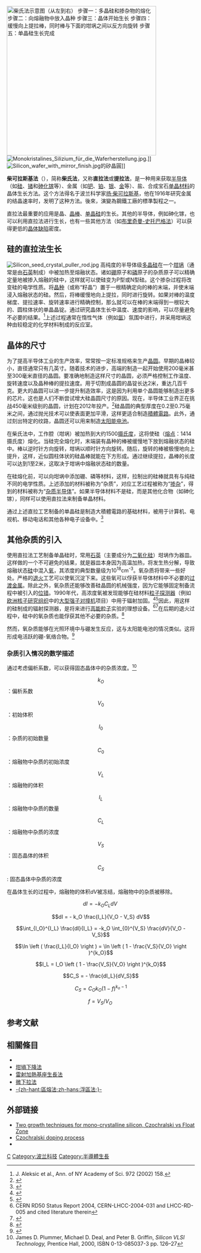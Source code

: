 {{NoteTA
|G1=Physics
}}
[[Image:Czochralski Process.svg|thumb|right|400px|'''柴氏法示意图'''（从左到右）<br/>步骤一：多晶硅和掺杂物的熔化<br/>
步骤二：向熔融物中放入晶种<br/>
步骤三：晶体开始生长<br/>
步骤四：缓慢向上提拉棒，同时棒与下面的坩埚之间以反方向旋转<br/>
步骤五：单晶硅生长完成]]
[[Image:Monokristalines_Silizium_für_die_Waferherstellung.jpg|thumb]].]]
[[File:Silicon_wafer_with_mirror_finish.jpg|thumb]]的矽晶圓]]

'''柴可拉斯基法'''（{{lang-en|'''Czochralski process'''}}），简称'''柴氏法'''，又称'''直拉法'''或'''提拉法'''，是一种用来获取[[半导体|半导体]]（如[[硅|硅]]、[[锗|锗]]和[[砷化镓|砷化镓]]等）、金属（如[[钯|钯]]、[[铂|铂]]、[[银|银]]、[[金|金]]等）、盐、合成宝石[[单晶材料|单晶材料]]的晶体生长方法。这个方法得名于波兰科学家[[扬·柴可拉斯基|扬·柴可拉斯基]]，他在1916年研究金属的结晶速率时，发明了这种方法。後來，演變為鋼鐵工廠的標準製程之一。

直拉法最重要的应用是晶{{tsl|en|Ingot|锭}}、[[晶棒|晶棒]]、[[单晶|单晶]][[硅|硅]]的生长。其他的半导体，例如砷化镓，也可以利用直拉法进行生长，也有一些其他方法（如[[布里奇曼-史托巴格法|布里奇曼-史托巴格法]]）可以获得更低的[[晶体缺陷|晶体缺陷]]密度。

== 硅的直拉法生长 ==
[[File:Silicon_seed_crystal_puller_rod.jpg|thumb]]
高纯度的半导体级[[多晶硅|多晶硅]]在一个[[坩埚|坩埚]]（通常是由[[石英|石英]]制成）中被加热至熔融状态。诸如[[硼|硼]]原子和[[磷|磷]]原子的杂质原子可以精确定量地被掺入熔融的硅中，这样就可以使硅变为P型或N型硅。这个掺杂过程将改变硅的电学性质。将[[晶种|晶种]]（或称“籽晶”）置于一根精确定向的棒的末端，并使末端浸入熔融状态的硅。然后，将棒缓慢地向上提拉，同时进行旋转。如果对棒的温度梯度、提拉速率、旋转速率进行精确控制，那么就可以在棒的末端得到一根较大的、圆柱体状的单晶晶锭。通过研究晶体生长中温度、速度的影响，可以尽量避免不必要的结果。<ref>J. Aleksic et al., Ann. of NY Academy of Sci. 972 (2002) 158.</ref>上述过程通常在惰性气体（例如[[氩|氩]]）氛围中进行，并采用坩埚这种由较稳定的化学材料制成的反应室。

== 晶体的尺寸 ==
为了提高半导体工业的生产效率，常常按一定标准规格来生产[[晶圆|晶圆]]。早期的晶棒较小，直径通常只有几英寸。随着技术的进步，高端的制造一起开始使用200毫米甚至300毫米直径的晶圆。要准确地制造这样尺寸的晶圆，必须严格控制工作温度、旋转速度以及晶种棒的提拉速度。用于切割成晶圆的晶锭长达2米，重达几百千克。更大的晶圆可以进一步提升制造效率，这是因为利用单个晶圆能够制造出更多的芯片。这也是人们不断尝试增大硅晶圆尺寸的原因。现在，半导体工业界正在挑战450毫米级别的晶圆，计划在2012年投产。<ref>{{cite news|url=http://www.physorg.com/news129301282.html|title=Intel, Samsung, TSMC Reach Agreement for 450mm Wafer Manufacturing Transition|publisher=Physorg.com|date=2008-05-06|accessdate=2011-12-06|archive-date=2011-06-06|archive-url=https://web.archive.org/web/20110606091440/http://www.physorg.com/news129301282.html|dead-url=no}}</ref>硅晶圆的典型厚度在0.2至0.75毫米之间，通过抛光技术可以使表面更加平滑，这样更适合制造[[積體電路|積體電路]]。此外，通过刻出特定的纹路，晶圆还可以用来制造[[太阳能电池|太阳能电池]]。

在柴氏法中，工作腔（坩埚）被加热到大约1500[[摄氏度|摄氏度]]，这将使硅（[[熔点|熔点]]：1414摄氏度）熔化。当硅完全熔化时，末端装有晶种的棒被缓慢地下放到熔融状态的硅中。棒以逆时针方向旋转，坩埚以顺时针方向旋转。随后，旋转的棒被极慢地向上提升，这样，近似圆柱体状的硅晶棒就能在下方形成。通过继续提拉，晶棒的长度可以达到1至2米，这取决于坩埚中熔融状态硅的数量。

在硅熔化前，可以向坩埚中添加硼、磷等材料，这样，拉制出的硅棒就具有与纯硅不同的电学性质。上述添加的材料被称为“杂质”，对应工艺过程被称为“[[掺杂_(半导体)|掺杂]]”，得到的材料被称为“[[杂质半导体|杂质半导体]]”。如果半导体材料不是硅，而是其他化合物（如砷化镓），同样可以使用直拉法来制备单晶材料。

通过上述直拉工艺制备的单晶硅是制造大積體電路的基础材料，被用于计算机、电视机、移动电话和其他各种电子设备中。<ref>{{cite news|url=http://www.bbc.co.uk/dna/h2g2/A912151|title=Czochralski Crystal Growth Method|publisher=Bbc.co.uk|date=2003-01-30|accessdate=2011-12-06|archive-date=2010-11-26|archive-url=https://web.archive.org/web/20101126151829/http://www.bbc.co.uk/dna/h2g2/A912151|dead-url=no}}</ref>

== 其他杂质的引入 ==
使用直拉法工艺制备单晶硅时，常用[[石英|石英]]（主要成分为[[二氧化硅|二氧化硅]]）坩埚作为器皿。这样做的一个不可避免的结果，就是器皿本身因为高温加热，将发生热分解，导致熔融状态[[硅|硅]]中混入[[氧|氧]]，其浓度的典型数量级为10<sup>18</sup>cm<sup>-3</sup>。氧杂质将带来一些好处。严格的[[退火|退火]]工艺可以使氧沉淀下来。这些氧可以俘获半导体材料中不必要的[[过渡金属|过渡金属]]。除此之外，氧杂质还能够改善硅晶圆的机械强度，因为它能够固定制备流程中被引入的[[位错|位错]]。1990年代，高浓度氧被发现能够在硅材料[[粒子探测器|粒子探测器]]（例如[[欧洲核子研究组织|欧洲核子研究组织]]中的[[大型强子对撞机|大型强子对撞机]]项目）中用于辐射加固。<ref>{{cite journal|doi=10.1109/23.211360 |title=Investigation of the oxygen-vacancy (A-center) defect complex profile in neutron irradiated high resistivity silicon junction particle detectors|year=1992|last1=Li|first1=Z.|last2=Kraner|first2=H.W.|last3=Verbitskaya|first3=E.|last4=Eremin|first4=V.|last5=Ivanov|first5=A.|last6=Rattaggi|first6=M.|last7=Rancoita|first7=P.G.|last8=Rubinelli|first8=F.A.|last9=Fonash|first9=S.J.|journal=IEEE Transactions on Nuclear Science|volume=39|issue=6|pages=1730|bibcode = 1992ITNS...39.1730L }}</ref><ref>{{cite journal|doi=10.1016/S0168-9002(01)00560-5|title=Radiation hard silicon detectors—developments by the RD48 (ROSE) collaboration|year=2001|last1=Lindström|first1=G|journal=Nuclear Instruments and Methods in Physics Research Section A:  Accelerators, Spectrometers, Detectors and Associated Equipment|volume=466|issue=2|pages=308|bibcode = 2001NIMPA.466..308L }}</ref>因此，用这样的硅制成的辐射探测器，是将来进行[[粒子物理学|高能粒子]]实验的理想设备。<ref>CERN RD50 Status Report 2004, CERN-LHCC-2004-031 and LHCC-RD-005 and cited literature therein</ref><ref>{{cite journal|doi=10.1016/j.nima.2005.01.057|title=Particle detectors made of high-resistivity Czochralski silicon|year=2005|last1=Harkonen|first1=J|last2=Tuovinen|first2=E|last3=Luukka|first3=P|last4=Tuominen|first4=E|last5=Li|first5=Z|last6=Ivanov|first6=A|last7=Verbitskaya|first7=E|last8=Eremin|first8=V|last9=Pirojenko|first9=A|journal=Nuclear Instruments and Methods in Physics Research Section A: Accelerators, Spectrometers, Detectors and Associated Equipment|volume=541|pages=202|bibcode = 2005NIMPA.541..202H }}</ref>在后期的退火过程中，硅中的氧杂质也能俘获其他不必要的杂质。<ref>{{cite journal|doi=10.1063/1.356173|title=Erbium in crystal silicon: Segregation and trapping during solid phase epitaxy of amorphous silicon|year=1994|last1=Custer|first1=J. S.|last2=Polman|first2=A.|last3=Van Pinxteren|first3=H. M.|journal=Journal of Applied Physics|volume=75|issue=6|pages=2809|bibcode = 1994JAP....75.2809C }}</ref>

然而，氧杂质能够在光照环境中与硼发生反应，这与太阳能电池的情况类似。这将形成电活跃的硼-氧络合物。<ref>{{cite web|author=Eikelboom, J.A., Jansen, M.J.|year=2000|url=http://www.ecn.nl/docs/library/report/2000/c00067.pdf|title=Characteristion of PV modules of new generations; results of tests and simulations|publisher=Report ECN-C-00-067, 18|access-date=2012-03-31|archive-url=https://web.archive.org/web/20120424125944/http://www.ecn.nl/docs/library/report/2000/c00067.pdf|archive-date=2012-04-24|dead-url=yes}}</ref>

=== 杂质引入情况的数学描述 ===
通过考虑偏析系数，可以获得固态晶体中的杂质浓度。<ref>James D. Plummer, Michael D. Deal, and Peter B. Griffin, ''Silicon VLSI Technology,'' Prentice Hall, 2000, ISBN 0-13-085037-3 pp. 126–27</ref>

:<math>k_O</math>：偏析系数

:<math>V_0</math>：初始体积
:<math>I_0</math>：杂质的初始数量
:<math>C_0</math>：熔融物中杂质的初始浓度

:<math>V_L</math>：熔融物的体积
:<math>I_L</math>：熔融物中杂质的数量
:<math>C_L</math>：熔融物中杂质的浓度

:<math>V_S</math>：固态晶体的体积
:<math>C_S</math>: 固态晶体中杂质的浓度

在晶体生长的过程中，熔融物的体积<math>dV</math>被冻结，熔融物中的杂质被移除。

:<math>dI = -k_O C_L dV\;</math>

:<math>dI = - k_O \frac{I_L}{V_O - V_S} dV</math>

:<math>\int_{I_O}^{I_L} \frac{dI}{I_L} = -k_O \int_{0}^{V_S} \frac{dV}{V_O - V_S}</math>

:<math>\ln \left ( \frac{I_L}{I_O} \right ) = \ln \left ( 1 - \frac{V_S}{V_O} \right )^{k_O}</math>

:<math>I_L = I_O \left ( 1 - \frac{V_S}{V_O} \right )^{k_O}</math>

:<math>C_S = - \frac{dI_L}{dV_S}</math>

:<math>C_S = C_O k_O (1-f)^{k_o - 1}</math>

:<math>f = V_S / V_O\;</math>

== 参考文献 ==
{{reflist}}

== 相關條目 ==
* {{tsl|en|Monocrystalline silicon|單晶矽|-{zh-hant:單晶矽;zh-hans:单晶硅;}-}}
* [[布里奇曼-史托巴格法|坩堝下降法]]
* [[雷射加熱基座生長法|雷射加熱基座生長法]]
* [[微下拉晶體成長法|微下拉法]]
* [[區熔法|-{zh-hant:區熔法;zh-hans:浮區法;}-]]

== 外部链接 ==
* [http://meroli.web.cern.ch/meroli/Lecture_silicon_floatzone_czochralski.html Two growth techniques for mono-crystalline silicon, Czochralski vs Float Zone] {{Wayback|url=http://meroli.web.cern.ch/meroli/Lecture_silicon_floatzone_czochralski.html |date=20180321072004 }}
* [http://www.articleworld.org/index.php/Czochralski_process Czochralski doping process] {{Wayback|url=http://www.articleworld.org/index.php/Czochralski_process |date=20110928212136 }}
* {{youtube|LWfCqpJzJYM|Silicon Wafer Processing Animation}}

{{commonscat|Czochralski method}}
[[Category:半导体器件制造|C]]
[[Category:波兰科技|Category:波兰科技]]
[[Category:半導體生長|Category:半導體生長]]
